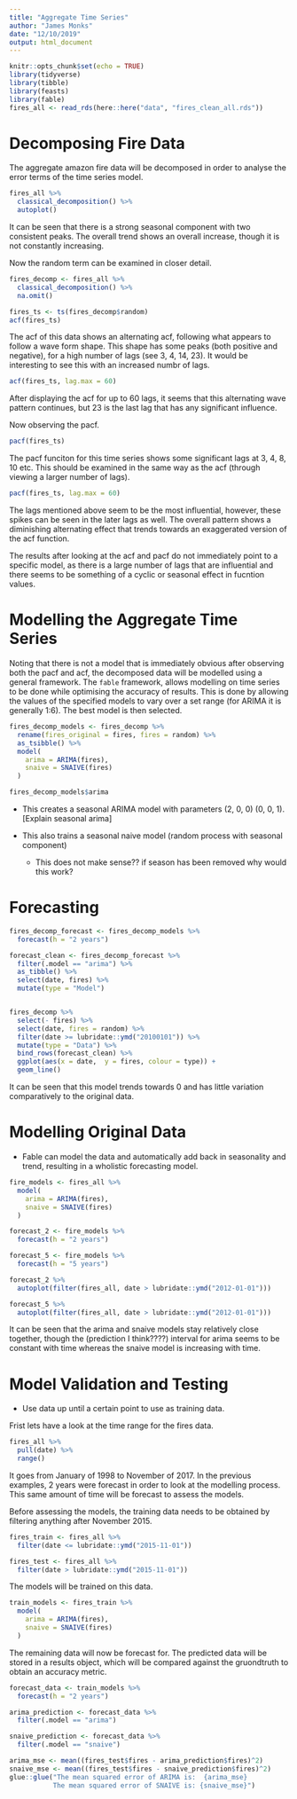 ```yaml
---
title: "Aggregate Time Series"
author: "James Monks"
date: "12/10/2019"
output: html_document
---
```


```r
knitr::opts_chunk$set(echo = TRUE)
library(tidyverse)
library(tibble)
library(feasts)
library(fable)
fires_all <- read_rds(here::here("data", "fires_clean_all.rds"))
```

# Decomposing Fire Data

The aggregate amazon fire data will be decomposed in order to analyse the error terms of the time series model. 

```r
fires_all %>% 
  classical_decomposition() %>% 
  autoplot()
```

It can be seen that there is a strong seasonal component with two consistent peaks. The overall trend shows an overall increase, though it is not constantly increasing. 

Now the random term can be examined in closer detail. 
```r
fires_decomp <- fires_all %>% 
  classical_decomposition() %>% 
  na.omit()

fires_ts <- ts(fires_decomp$random)
acf(fires_ts)
```

The acf of this data shows an alternating acf, following what appears to follow a wave form shape. This shape has some peaks (both positive and negative), for a high number of lags (see 3, 4, 14, 23). It would be interesting to see this with an increased numbr of lags. 

```r
acf(fires_ts, lag.max = 60)
```

After displaying the acf for up to 60 lags, it seems that this alternating wave pattern continues, but 23 is the last lag that has any significant influence. 


Now observing the pacf.
```r
pacf(fires_ts)
```

The pacf funciton for this time series shows some significant lags at 3, 4, 8, 10 etc. This should be examined in the same way as the acf (through viewing a larger number of lags).

```r
pacf(fires_ts, lag.max = 60)
```

The lags mentioned above seem to be the most influential, however, these spikes can be seen in the later lags as well. The overall pattern shows a diminishing alternating effect that trends towards an exaggerated version of the acf function. 


The results after looking at the acf and pacf do not immediately point to a specific model, as there is a large number of lags that are influential and there seems to be something of a cyclic or seasonal effect in fucntion values. 

# Modelling the Aggregate Time Series
Noting that there is not a model that is immediately obvious after observing both the pacf and acf, the decomposed data will be modelled using a general framework. The `fable` framework, allows modelling on time series to be done while optimising the accuracy of results. This is done by allowing the values of the specified models to vary over a set range (for ARIMA it is generally 1:6). The best model is then selected. 

```r
fires_decomp_models <- fires_decomp %>% 
  rename(fires_original = fires, fires = random) %>% 
  as_tsibble() %>% 
  model(
    arima = ARIMA(fires), 
    snaive = SNAIVE(fires)
  )

fires_decomp_models$arima
```

* This creates a seasonal ARIMA model with parameters (2, 0, 0) (0, 0, 1). [Explain seasonal arima]

* This also trains a seasonal naive model (random process with seasonal component)
  * This does not make sense?? if season has been removed why would this work?


# Forecasting

```r
fires_decomp_forecast <- fires_decomp_models %>% 
  forecast(h = "2 years") 

forecast_clean <- fires_decomp_forecast %>% 
  filter(.model == "arima") %>% 
  as_tibble() %>% 
  select(date, fires) %>% 
  mutate(type = "Model")


fires_decomp %>% 
  select(- fires) %>% 
  select(date, fires = random) %>% 
  filter(date >= lubridate::ymd("20100101")) %>% 
  mutate(type = "Data") %>% 
  bind_rows(forecast_clean) %>% 
  ggplot(aes(x = date,  y = fires, colour = type)) +
  geom_line()


```

It can be seen that this model trends towards 0 and has little variation comparatively to the original data. 

# Modelling Original Data
* Fable can model the data and automatically add back in seasonality and trend, resulting in a wholistic forecasting model. 

```r
fire_models <- fires_all %>% 
  model(
    arima = ARIMA(fires), 
    snaive = SNAIVE(fires)
  )

forecast_2 <- fire_models %>% 
  forecast(h = "2 years")

forecast_5 <- fire_models %>% 
  forecast(h = "5 years")

forecast_2 %>% 
  autoplot(filter(fires_all, date > lubridate::ymd("2012-01-01")))

```


```r
forecast_5 %>% 
  autoplot(filter(fires_all, date > lubridate::ymd("2012-01-01")))

```
It can be seen that the arima and snaive models stay relatively close together, though the (prediction I think????) interval for arima seems to be constant with time whereas the snaive model is increasing with time. 



# Model Validation and Testing

* Use data up until a certain point to use as training data. 

Frist lets have a look at the time range for the fires data.
```r
fires_all %>% 
  pull(date) %>% 
  range()
```

It goes from January of 1998 to November of 2017. In the previous examples, 2 years were forecast in order to look at the modelling process. This same amount of time will be forecast to assess the models. 

Before assessing the models, the training data needs to be obtained by filtering anything after November 2015.

```r
fires_train <- fires_all %>% 
  filter(date <= lubridate::ymd("2015-11-01"))

fires_test <- fires_all %>% 
  filter(date > lubridate::ymd("2015-11-01"))

```

The models will be trained on this data.
```r
train_models <- fires_train %>% 
  model(
    arima = ARIMA(fires), 
    snaive = SNAIVE(fires)
  )
```


The remaining data will now be forecast for. The predicted data will be stored in a results object, which will be compared against the gruondtruth to obtain an accuracy metric.

```r
forecast_data <- train_models %>% 
  forecast(h = "2 years")

arima_prediction <- forecast_data %>% 
  filter(.model == "arima")

snaive_prediction <- forecast_data %>% 
  filter(.model == "snaive")

```


```r
arima_mse <- mean((fires_test$fires - arima_prediction$fires)^2)
snaive_mse <- mean((fires_test$fires - snaive_prediction$fires)^2)
glue::glue("The mean squared error of ARIMA is:  {arima_mse}
           The mean squared error of SNAIVE is: {snaive_mse}")
```

